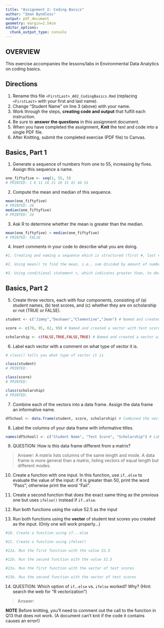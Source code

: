 ```yaml
---
title: "Assignment 2: Coding Basics"
author: "Iman Byndloss"
output: pdf_document
geometry: margin=2.54cm
editor_options: 
  chunk_output_type: console
---
```


## OVERVIEW

This exercise accompanies the lessons/labs in Environmental Data Analytics on coding basics.

## Directions

1.  Rename this file `<FirstLast>_A02_CodingBasics.Rmd` (replacing `<FirstLast>` with your first and last name).
2.  Change "Student Name" on line 3 (above) with your name.
3.  Work through the steps, **creating code and output** that fulfill each instruction.
4.  Be sure to **answer the questions** in this assignment document.
5.  When you have completed the assignment, **Knit** the text and code into a single PDF file.
6.  After Knitting, submit the completed exercise (PDF file) to Canvas.

## Basics, Part 1

1.  Generate a sequence of numbers from one to 55, increasing by fives. Assign this sequence a name.
```r
one_fiftyfive <- seq(1, 55, 5)
# PRINTED: 1 6 11 16 21 26 31 41 46 51
```

2.  Compute the mean and median of this sequence.
```r
mean(one_fiftyfive)
# PRINTED: 26
median(one_fiftyfive)
# PRINTED: 26
```

3.  Ask R to determine whether the mean is greater than the median.
```r
mean(one_fiftyfive) > median(one_fiftyfive)
# PRINTED: FALSE
```

4.  Insert comments in your code to describe what you are doing.

```r
#1. Creating and naming a sequence which is structured (first #, last #, by #)

#2. Using mean() to find the mean, i.e., sum divided by amount of numbers in the sequence, and median() to find the mean, i.e., the number in the middle of the sequence

#3. Using conditional statement >, which indicates greater than, to determine whether the mean is greater than the median for the named sequence
```

## Basics, Part 2

5.  Create three vectors, each with four components, consisting of (a) student names, (b) test scores, and (c) whether they are on scholarship or not (TRUE or FALSE).
```r
student <- c("Jimmy","Deshawn","Clementine","Jean") # Named and created a vector with student names, which require ""

score <- c(70, 95, 82, 99) # Named and created a vector with test scores

scholarship <- c(FALSE,TRUE,FALSE,TRUE) # Named and created a vector with scholarship information, stating either TRUE or FALSE
```

6.  Label each vector with a comment on what type of vector it is.
```r
# class() tells you what type of vector it is

class(student)
# PRINTED: 

class(score)
# PRINTED: 

class(scholarship)
# PRINTED:
```

7.  Combine each of the vectors into a data frame. Assign the data frame an informative name.
```r
dfSchool <- data.frame(student, score, scholarship) # Combined the vectors into a named data frame, using data.frame() and calling the vectors by name
```

8.  Label the columns of your data frame with informative titles.

```r
names(dfSchool) <- c("Student Name", "Test Score", "Scholarship") # Labeled the columns of dfSchool, using names() and listing the new labels as a vector
```

9.  QUESTION: How is this data frame different from a matrix?

> Answer: A matrix lists columns of the same length and mode. A data frame is more general than a matrix, listing vectors of equal length but different modes. 

10. Create a function with one input. In this function, use `if`...`else` to evaluate the value of the input: if it is greater than 50, print the word "Pass"; otherwise print the word "Fail". 

11. Create a second function that does the exact same thing as the previous one but uses `ifelse()` instead if `if`...`else `. 

12. Run both functions using the value 52.5 as the input

13. Run both functions using the **vector** of student test scores you created as the input. (Only one will work properly...)

```r
#10. Create a function using if...else

#11. Create a function using ifelse()

#12a. Run the first function with the value 52.5

#12b. Run the second function with the value 52.5

#13a. Run the first function with the vector of test scores

#13b. Run the second function with the vector of test scores
```

14. QUESTION: Which option of `if`...`else` vs. `ifelse` worked? Why? (Hint: search the web for "R vectorization")

> Answer:


**NOTE** Before knitting, you'll need to comment out the call to the function in Q13 that does not work. (A document can't knit if the code it contains causes an error!)